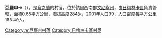 {{Unreferenced|time=2020-03-08T11:03:47+00:00}}
{{coord|48|56|35|N|28|14|19|E|scale:30000|display=title}}

'''亞羅申卡'''（{{lang-uk|Ярошенка}}），是[[烏克蘭|烏克蘭]]的村落，位於該國西南部[[文尼察州|文尼察州]]，由[[日梅林卡區|日梅林卡區]]負責管轄，面積0.65平方公里，海拔高度284米，2001年人口99，人口密度每平方公里153.49人。

[[Category:文尼察州村落|Category:文尼察州村落]]
[[Category:日梅林卡區村落|Category:日梅林卡區村落]]


{{Vinnytsia-geo-stub}}